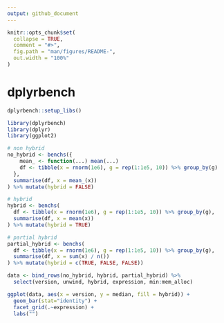 ```yaml
---
output: github_document
---
```


<!-- README.md is generated from README.Rmd. Please edit that file -->

```r
knitr::opts_chunk$set(
  collapse = TRUE,
  comment = "#>",
  fig.path = "man/figures/README-",
  out.width = "100%"
)
```
# dplyrbench

```r
dplyrbench::setup_libs()
```

```r
library(dplyrbench)
library(dplyr)
library(ggplot2)

# non hybrid
no_hybrid <- benchs({
    mean_ <- function(...) mean(...)
    df <- tibble(x = rnorm(1e6), g = rep(1:1e5, 10)) %>% group_by(g)
  }, 
  summarise(df, x = mean_(x))
) %>% mutate(hybrid = FALSE)

# hybrid
hybrid <- benchs(
  df <- tibble(x = rnorm(1e6), g = rep(1:1e5, 10)) %>% group_by(g),
  summarise(df, x = mean(x))
) %>% mutate(hybrid = TRUE)

# partial hybrid
partial_hybrid <- benchs(
  df <- tibble(x = rnorm(1e6), g = rep(1:1e5, 10)) %>% group_by(g),
  summarise(df, x = sum(x) / n())
) %>% mutate(hybrid = c(TRUE, FALSE, FALSE))

data <- bind_rows(no_hybrid, hybrid, partial_hybrid) %>% 
  select(version, unwind, hybrid, expression, min:mem_alloc)

ggplot(data, aes(x = version, y = median, fill = hybrid)) + 
  geom_bar(stat="identity") + 
  facet_grid(.~expression) + 
  labs("")
```
